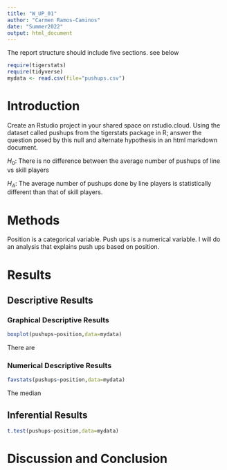 ```yaml
---
title: "W_UP_01"
author: "Carmen Ramos-Caminos"
date: "Summer2022"
output: html_document
---
```




The report structure should include five sections.  see below



```r
require(tigerstats)
require(tidyverse)
mydata <- read.csv(file="pushups.csv")
```

# Introduction  
<!--In this section you explain what you are trying to show. Where did the data come from? What is the research or other question you are trying to answer?!-->

Create an Rstudio project in your shared space on rstudio.cloud.  Using the dataset called pushups from the tigerstats package in R; answer the question posed by this null and alternate hypothesis in an html markdown document.

$H_0$: There is no difference between the average number of pushups of line vs skill players

$H_A$: The average number of pushups done by line players is statistically different than that of skill players. 

# Methods  
<!--Decide on your methods: use "variable analysis" or other appropriate descriptors. Make sure to choose at least one graphical method and at least one numerical method.!-->    
Position is a categorical variable. Push ups is a numerical variable. I will do an analysis that explains push ups based on position.  

# Results  
<!--Divide this section into two sub-sections: One for your descriptive results and one for your inferential results.!-->

## Descriptive Results

### Graphical Descriptive Results

<!--Graphical results here. Make sure to show your code. Provide appropriate labels for axes, giving units if possible, and provide a good title for the graph, too. Use the graphical results to describe the patterns if any that exist in the data as focused toward the research question!-->
```r
boxplot(pushups~position,data=mydata)
```
  
There are 

### Numerical Descriptive Results   
<!--Numerical results go here. Use the numerical results to describe the patterns if any that exist in the data as focused toward the research question!-->  
```r
favstats(pushups~position,data=mydata)
```
The median   

## Inferential Results  
<!--State hypothesis clearly. Make sure your discussion of the inferential test covers all the aspects that the test output produces, such as test statistic, p-value etc. Make a decision about the null hypothesis, explain the assumptions on which the selected test/procedure was based, and why the chosen procedure satisfys the assumptions and is appropriate to answer the research question!-->     

  
```r
t.test(pushups~position,data=mydata)
```

# Discussion and Conclusion  
<!--Discussion and conclusion here. If you found a relationship be sure to consider whether the relationship occurs because one of the variavbles causes the other, or whether they perhasps are related for some other reason. Watch the chapter 6 videos from the GeorgeTown videos collection.!-->  

